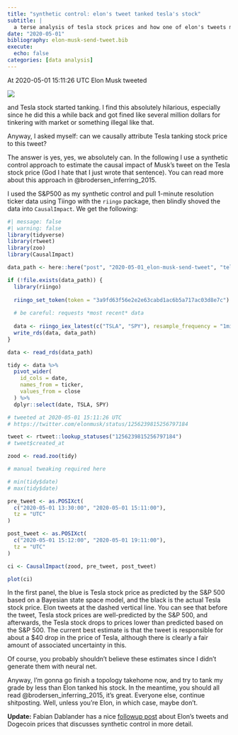 ```yaml
---
title: "synthetic control: elon's tweet tanked tesla's stock"
subtitle: |
  a terse analysis of tesla stock prices and how one of elon's tweets moves them
date: "2020-05-01"
bibliography: elon-musk-send-tweet.bib
execute:
  echo: false
categories: [data analysis]
---
```


At 2020-05-01 15:11:26 UTC Elon Musk tweeted

![](musk.png){fig-alt="Screenshot of Elon Musk's tweet 'Tesla stock price is too high imo' and a response."}

and Tesla stock started tanking. I find this absolutely hilarious, especially since he did this a while back and got fined like several million dollars for tinkering with market or something illegal like that.

Anyway, I asked myself: can we causally attribute Tesla tanking stock price to this tweet?

The answer is yes, yes, we absolutely can. In the following I use a synthetic control approach to estimate the causal impact of Musk's tweet on the Tesla stock price (God I hate that I just wrote that sentence). You can read more about this approach in @brodersen_inferring_2015.

I used the S&P500 as my synthetic control and pull 1-minute resolution ticker data using Tiingo with the `riingo` package, then blindly shoved the data into `CausalImpact`. We get the following:

```r
#| message: false
#| warning: false
library(tidyverse)
library(rtweet)
library(zoo)
library(CausalImpact)

data_path <- here::here("post", "2020-05-01_elon-musk-send-tweet", "telsa-sp500-prices.rds")

if (!file.exists(data_path)) {
  library(riingo)
  
  riingo_set_token(token = "3a9fd63f56e2e2e63cabd1ac6b5a717ac03d8e7c")
  
  # be careful: requests *most recent* data
  
  data <- riingo_iex_latest(c("TSLA", "SPY"), resample_frequency = "1min")
  write_rds(data, data_path)
}

data <- read_rds(data_path)

tidy <- data %>%
  pivot_wider(
    id_cols = date,
    names_from = ticker,
    values_from = close
  ) %>%
  dplyr::select(date, TSLA, SPY)

# tweeted at 2020-05-01 15:11:26 UTC
# https://twitter.com/elonmusk/status/1256239815256797184

tweet <- rtweet::lookup_statuses("1256239815256797184")
# tweet$created_at

zood <- read.zoo(tidy)

# manual tweaking required here

# min(tidy$date)
# max(tidy$date)

pre_tweet <- as.POSIXct(
  c("2020-05-01 13:30:00", "2020-05-01 15:11:00"),
  tz = "UTC"
)

post_tweet <- as.POSIXct(
  c("2020-05-01 15:12:00", "2020-05-01 19:11:00"),
  tz = "UTC"
)

ci <- CausalImpact(zood, pre_tweet, post_tweet)

plot(ci)
```

In the first panel, the blue is Tesla stock price as predicted by the S&P 500 based on a Bayesian state space model, and the black is the actual Tesla stock price. Elon tweets at the dashed vertical line. You can see that before the tweet, Tesla stock prices are well-predicted by the S&P 500, and afterwards, the Tesla stock drops to prices lower than predicted based on the S&P 500. The current best estimate is that the tweet is responsible for about a $40 drop in the price of Tesla, although there is clearly a fair amount of associated uncertainty in this. 

Of course, you probably shouldn't believe these estimates since I didn't generate them with neural net.

Anyway, I'm gonna go finish a topology takehome now, and try to tank my grade by less than Elon tanked his stock. In the meantime, you should all read @brodersen_inferring_2015, it's great. Everyone else, continue shitposting. Well, unless you're Elon, in which case, maybe don't.

**Update:** Fabian Dablander has a nice [followup post](https://fabiandablander.com/r/Causal-Doge.html) about Elon's tweets and Dogecoin prices that discusses synthetic control in more detail.
